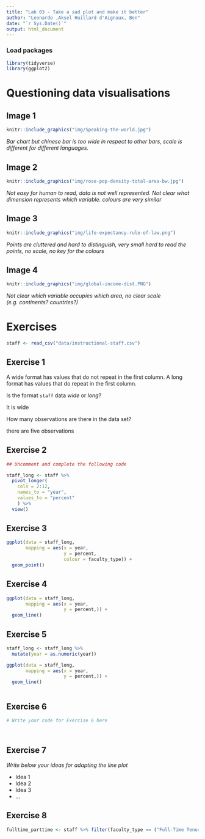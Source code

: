 ```yaml
---
title: "Lab 03 - Take a sad plot and make it better"
author: "Leonardo ,Aksel Huillard d'Aignaux, Ben"
date: "`r Sys.Date()`"
output: html_document
---
```


### Load packages

```r
library(tidyverse)
library(ggplot2)
```


# Questioning data visualisations

## Image 1

```r
knitr::include_graphics("img/Speaking-the-world.jpg")
```

_Bar chart but chinese bar is too wide in respect to other bars, scale is different for different languages._

## Image 2

```r
knitr::include_graphics("img/rose-pop-density-total-area-bw.jpg")
```

_Not easy for human to read, data is not well represented. Not clear what dimension represents which variable. colours are very similar_

## Image 3

```r
knitr::include_graphics("img/life-expectancy-rule-of-law.png")
```

_Points are cluttered and hard to distinguish, very small hard to read the points, no scale, no key for the colours_

## Image 4

```r
knitr::include_graphics("img/global-income-dist.PNG")
```

_Not clear which variable occupies which area, no clear scale (e.g. continents? countries?)_

# Exercises

```r
staff <- read_csv("data/instructional-staff.csv")
```


## Exercise 1

A wide format has values that do not repeat in the first column. A long format has values that do repeat in the first column. 

Is the format `staff` data *wide* or *long*?

It is wide

How many observations are there in the data set?

there are five observations


## Exercise 2

```r
## Uncomment and complete the following code

staff_long <- staff %>%
  pivot_longer(
    cols = 2:12, 
    names_to = "year",
    values_to = "percent"
    ) %>%
  view()

```


## Exercise 3

```r
ggplot(data = staff_long,
       mapping = aes(x = year, 
                     y = percent, 
                     colour = faculty_type)) +
  geom_point()

```

## Exercise 4

```r
ggplot(data = staff_long,
       mapping = aes(x = year, 
                     y = percent,)) +
  geom_line()

```

## Exercise 5

```r
staff_long <- staff_long %>%
  mutate(year = as.numeric(year))
```


```r
ggplot(data = staff_long,
       mapping = aes(x = year, 
                     y = percent,)) +
  geom_line()



```

## Exercise 6

```r
# Write your code for Exercise 6 here




```

## Exercise 7

_Write below your ideas for adapting the line plot_

* Idea 1
* Idea 2
* Idea 3
* ...


## Exercise 8

```r
fulltime_parttime <- staff %>% filter(faculty_type == ("Full-Time Tenured Faculty" | "Part_Time Faculty"))



```

